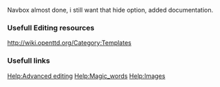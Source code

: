 Navbox almost done, i still want that hide option, added documentation.



===Usefull Editing resources===

http://wiki.openttd.org/Category:Templates

===Usefull links===
[http://meta.wikimedia.org/wiki/Help:Advanced_editing Help:Advanced editing]
[http://www.mediawiki.org/wiki/Help:Magic_words Help:Magic_words]
[http://www.mediawiki.org/wiki/Help:Images Help:Images]